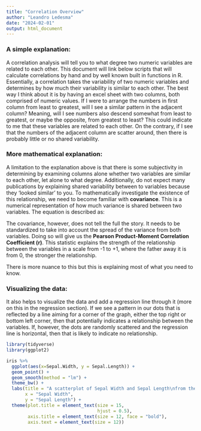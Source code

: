 ```yaml
---
title: "Correlation Overview"
author: "Leandro Ledesma"
date: "2024-02-01"
output: html_document
---
```



### A simple explanation:

A correlation analysis will tell you to what degree two numeric variables are related to each other. This document will link below scripts that will calculate correlations by hand and by well known built in functions in R. Essentially, a correlation takes the variability of two numeric variables and determines by how much their variability is similar to each other. The best way I think about it is by having an excel sheet with two columns, both comprised of numeric values. If I were to arrange the numbers in first column from least to greatest, will I see a similar pattern in the adjacent column? Meaning, will I see numbers also descend somewhat from least to greatest, or maybe the opposite, from greatest to least? This could indicate to me that these variables are related to each other. On the contrary, if I see that the numbers of the adjacent column are scatter around, then there is probably little or no shared variability.

### More mathematical explanation:

A limitation to the explanation above is that there is some subjectivity in determining by examining columns alone whether two variables are similar to each other, let alone to what degree. Additionally, do not expect many publications by explaining shared variability between to variables because they 'looked similar' to you. To mathematically investigate the existence of this relationship, we need to become familiar with **covariance**. This is a numerical representation of how much variance is shared between two variables. The equation is described as:

\begin{align*}

cov_{XY} = \frac {\Sigma (X - \overline{X}) (Y - \overline{Y})} {N - 1}

\end{align*}

The covariance, however, does not tell the full the story. It needs to be standardized to take into account the spread of the variance from both variables. Doing so will give us the **Pearson Product-Moment Correlation Coefficient (r)**. This statistic explains the strength of the relationship between the variables in a scale from -1 to +1, where the father away it is from 0, the stronger the relationship.

\begin{align*}

r = \frac {cov_{XY}} {S_{x}S_{y}}

\end{align*}

There is more nuance to this but this is explaining most of what you need to know. 

### Visualizing the data:

It also helps to visualize the data and add a regression line through it (more on this in the regression section). If we see a pattern in our dots that is reflected by a line aiming for a corner of the graph, either the top right or bottom left corner, then that potentially indicates a relationship between the variables. If, however, the dots are randomly scattered and the regression line is horizontal, then that is likely to indicate no relationship.  

```r
library(tidyverse)
library(ggplot2)

iris %>%
  ggplot(aes(x=Sepal.Width, y = Sepal.Length)) +
  geom_point() +
  geom_smooth(method = "lm") +
  theme_bw() +
  labs(title = "A scatterplot of Sepal Width and Sepal Length\nfrom the iris dataset",
       x = "Sepal Width",
       y = "Sepal Length") +
  theme(plot.title = element_text(size = 15,
                                  hjust = 0.5),
        axis.title = element_text(size = 12, face = "bold"),
        axis.text = element_text(size = 12))


```


